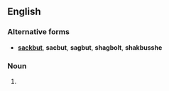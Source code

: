 ==English==
{{wikipedia|Sackbut}}

===Alternative forms===
* '''[[sackbut]]''', '''sacbut''', '''sagbut''', '''shagbolt''', '''shakbusshe'''

===Noun===
{{en-noun}}

# {{alternative spelling of|sackbut|lang=en}}